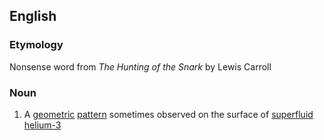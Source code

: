 ==English==

===Etymology===
Nonsense word from ''The Hunting of the Snark'' by Lewis Carroll

===Noun===
{{wikipedia|boojum(superfluidity)}}
{{en-noun}}

#{{physics}} A [[geometric]] [[pattern]] sometimes observed on the surface of [[superfluid]] [[helium-3]]